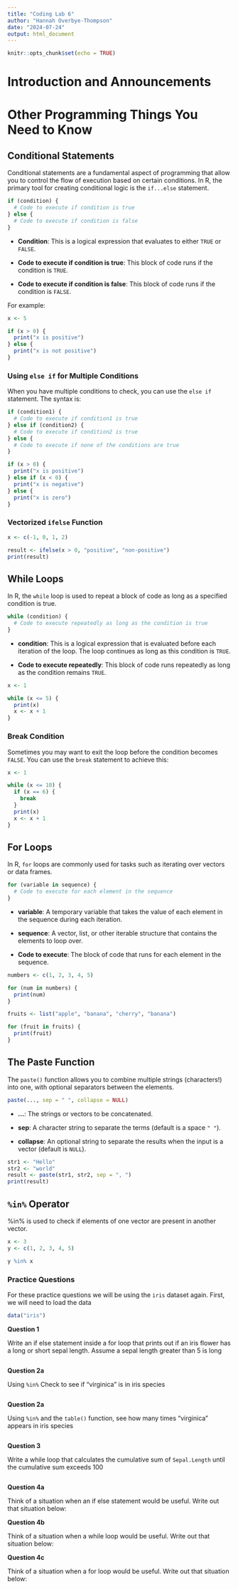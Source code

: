 ```yaml
---
title: "Coding Lab 6"
author: "Hannah Overbye-Thompson"
date: "2024-07-24"
output: html_document
---
```


```r
knitr::opts_chunk$set(echo = TRUE)
```

# **Introduction and Announcements**

# **Other Programming Things You Need to Know**

## Conditional Statements

Conditional statements are a fundamental aspect of programming that allow you to control the flow of execution based on certain conditions. In R, the primary tool for creating conditional logic is the `if...else` statement.

```r
if (condition) {
  # Code to execute if condition is true
} else {
  # Code to execute if condition is false
}
```

-   **Condition**: This is a logical expression that evaluates to either `TRUE` or `FALSE`.

-   **Code to execute if condition is true**: This block of code runs if the condition is `TRUE`.

-   **Code to execute if condition is false**: This block of code runs if the condition is `FALSE`.

For example:

```r
x <- 5

if (x > 0) {
  print("x is positive")
} else {
  print("x is not positive")
}
```

### Using `else if` for Multiple Conditions

When you have multiple conditions to check, you can use the `else if` statement. The syntax is:

```r
if (condition1) {
  # Code to execute if condition1 is true
} else if (condition2) {
  # Code to execute if condition2 is true
} else {
  # Code to execute if none of the conditions are true
}
```

```r

if (x > 0) {
  print("x is positive")
} else if (x < 0) {
  print("x is negative")
} else {
  print("x is zero")
}
```

### Vectorized `ifelse` Function

```r
x <- c(-1, 0, 1, 2)

result <- ifelse(x > 0, "positive", "non-positive")
print(result)
```

## While Loops

In R, the `while` loop is used to repeat a block of code as long as a specified condition is true.

```r
while (condition) {
  # Code to execute repeatedly as long as the condition is true
}
```

-   **condition**: This is a logical expression that is evaluated before each iteration of the loop. The loop continues as long as this condition is `TRUE`.

-   **Code to execute repeatedly**: This block of code runs repeatedly as long as the condition remains `TRUE`.

```r
x <- 1

while (x <= 5) {
  print(x)
  x <- x + 1
}
```

### Break Condition

Sometimes you may want to exit the loop before the condition becomes `FALSE`. You can use the `break` statement to achieve this:

```r
x <- 1

while (x <= 10) {
  if (x == 6) {
    break
  }
  print(x)
  x <- x + 1
}
```

## For Loops

In R, `for` loops are commonly used for tasks such as iterating over vectors or data frames.

```r
for (variable in sequence) {
  # Code to execute for each element in the sequence
}
```

-   **variable**: A temporary variable that takes the value of each element in the sequence during each iteration.

-   **sequence**: A vector, list, or other iterable structure that contains the elements to loop over.

-   **Code to execute**: The block of code that runs for each element in the sequence.

```r
numbers <- c(1, 2, 3, 4, 5)

for (num in numbers) {
  print(num)
}
```

```r
fruits <- list("apple", "banana", "cherry", "banana")

for (fruit in fruits) {
  print(fruit)
}
```

## The Paste Function

The `paste()` function allows you to combine multiple strings (characters!) into one, with optional separators between the elements.

```r
paste(..., sep = " ", collapse = NULL)
```

-   **\...**: The strings or vectors to be concatenated.

-   **sep**: A character string to separate the terms (default is a space `" "`).

-   **collapse**: An optional string to separate the results when the input is a vector (default is `NULL`).

```r
str1 <- "Hello"
str2 <- "world"
result <- paste(str1, str2, sep = ", ")
print(result)
```

## `%in%` Operator 

%in% is used to check if elements of one vector are present in another vector.

```r
x <- 3
y <- c(1, 2, 3, 4, 5)

y %in% x
```

### **Practice Questions**

For these practice questions we will be using the `iris` dataset again. First, we will need to load the data

```r
data("iris")
```

**Question 1**

Write an if else statement inside a for loop that prints out if an iris flower has a long or short sepal length. Assume a sepal length greater than 5 is long

```r

```

**Question 2a**

Using `%in%` Check to see if "virginica" is in iris species

```r

```

**Question 2a**

Using `%in%` and the `table()` function, see how many times "virginica" appears in iris species

```r

```

**Question 3**

Write a while loop that calculates the cumulative sum of `Sepal.Length` until the cumulative sum exceeds 100

```r

```

**Question 4a**

Think of a situation when an if else statement would be useful. Write out that situation below:

**Question 4b**

Think of a situation when a while loop would be useful. Write out that situation below:

**Question 4c**

Think of a situation when a for loop would be useful. Write out that situation below:
